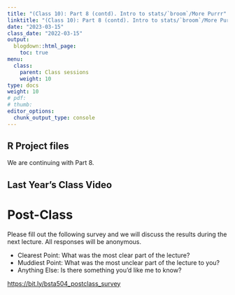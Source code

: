 ```yaml
---
title: "(Class 10): Part 8 (contd). Intro to stats/`broom`/More Purrr"
linktitle: "(Class 10): Part 8 (contd). Intro to stats/`broom`/More Purrr"
date: "2023-03-15"
class_date: "2022-03-15"
output:
  blogdown::html_page:
    toc: true
menu:
  class:
    parent: Class sessions
    weight: 10
type: docs
weight: 10
# pdf: 
# thumb: 
editor_options: 
  chunk_output_type: console
---
```




## R Project files

We are continuing with Part 8.

## Last Year's Class Video




# Post-Class

Please fill out the following survey and we will discuss the results during the next lecture. All responses will be anonymous.

- Clearest Point: What was the most clear part of the lecture?
- Muddiest Point: What was the most unclear part of the lecture to you?
- Anything Else: Is there something you'd like me to know?

<https://bit.ly/bsta504_postclass_survey>
